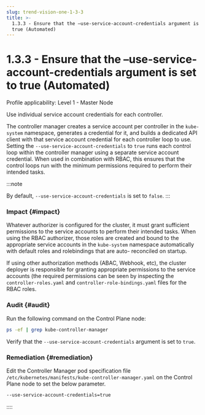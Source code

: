 ```yaml
---
slug: trend-vision-one-1-3-3
title: >-
  1.3.3 - Ensure that the –use-service-account-credentials argument is set to
  true (Automated)
---
```

# 1.3.3 - Ensure that the –use-service-account-credentials argument is set to true (Automated)

Profile applicability: Level 1 - Master Node

Use individual service account credentials for each controller.

The controller manager creates a service account per controller in the `kube-system` namespace, generates a credential for it, and builds a dedicated API client with that service account credential for each controller loop to use. Setting the `--use-service-account-credentials` to `true` runs each control loop within the controller manager using a separate service account credential. When used in combination with RBAC, this ensures that the control loops run with the minimum permissions required to perform their intended tasks.

:::note

By default, `--use-service-account-credentials` is set to `false`.
:::

### Impact {#impact}

Whatever authorizer is configured for the cluster, it must grant sufficient permissions to the service accounts to perform their intended tasks. When using the RBAC authorizer, those roles are created and bound to the appropriate service accounts in the `kube-system` namespace automatically with default roles and rolebindings that are auto- reconciled on startup.

If using other authorization methods (ABAC, Webhook, etc), the cluster deployer is responsible for granting appropriate permissions to the service accounts (the required permissions can be seen by inspecting the `controller-roles.yaml` and `controller-role-bindings.yaml` files for the RBAC roles.

### Audit {#audit}

Run the following command on the Control Plane node:

```bash
ps -ef | grep kube-controller-manager
```

Verify that the `--use-service-account-credentials` argument is set to `true`.

### Remediation {#remediation}

Edit the Controller Manager pod specification file `/etc/kubernetes/manifests/kube-controller-manager.yaml` on the Control Plane node to set the below parameter.

```bash
--use-service-account-credentials=true
```
::::
